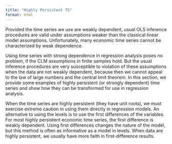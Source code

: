 ```yaml
---
title: "Highly Persistent TS"
format: html
---
```


Provided the time series we use are weakly dependent, usual OLS inference procedures are valid under assumptions weaker than the classical linear model assumptions. Unfortunately, many economic time series cannot be characterized by weak dependence.

Using time series with strong dependence in regression analysis poses no problem, if the CLM assumptions in finite samples hold. But the usual inference procedures are very susceptible to violation of these assumptions when the data are not weakly dependent, because then we cannot appeal to the law of large numbers and the central limit theorem. In this section, we provide some examples of highly persistent (or strongly dependent) time series and show how they can be transformed for use in regression
analysis.

When the time series are highly persistent (they have unit roots), we must exercise extreme caution in using them directly in regression models. An alternative to using the levels is to use the first differences of
the variables. For most highly persistent economic time series, the first difference is weakly dependent. Using first differences changes the nature of the model, but this method is often as informative as a model in levels. When data are highly persistent, we usually have more faith in first-difference results. 